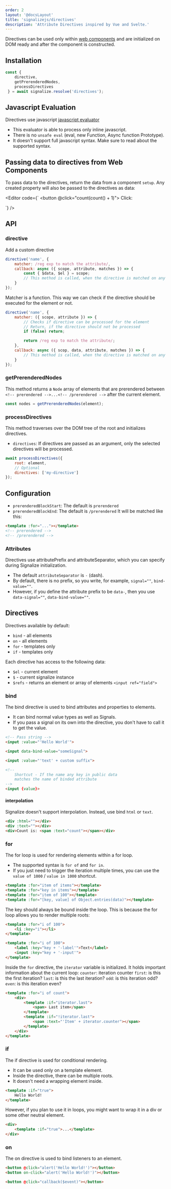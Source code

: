```yaml
---
order: 2
layout: '@docsLayout'
title: 'signalizejs/directives'
description: 'Attribute Directives inspired by Vue and Svelte.'
---
```



Directives can be used only within [web components](/docs/modules/component) and are initialized on DOM ready and after the component is constructed.

## Installation
<ImportMapDependencies module="directives" />

```js
const {
	directive,
	getPrerenderedNodes,
	processDirectives
 } = await signalize.resolve('directives');
```

## Javascript Evaluation
Directives use javascript [javascript evaluator](/docs/modules/evaluator)

- This evaluator is able to process only inline javascript.
- There is no `unsafe eval` (eval, new Function, Async function Prototype).
- It doesn't support full javascript syntax. Make sure to read about the supported syntax.

## Passing data to directives from Web Components
To pass data to the directives, return the data from a component `setup`. Any created property will also be passed to the directives as data:

<Editor code={`
<my-component>
	<button @click="count(count() + 1)">
		Click:  <span :html="count"></span>
	</button>
</my-component>

<script type="importmap">${createImportMapJson(['component', 'directives'])}</script>

<script type="module">

	const { resolve } = new Signalize();
	const { component, signal } = await resolve('component', 'directives', 'signal');

	component('my-component', () => {
		const count = signal(0);
		count.watch(() => {
			console.log('change');
		});
		console.log(count);

		return { count }
	});
</script>
`} />

## API
### directive
Add a custom directive
```js
directive('name', {
	matcher: /reg exp to match the attribute/,
	callback: async ({ scope, attribute, matches }) => {
		const { $data, $el } = scope;
		// This method is called, when the directive is matched on any element
	}
});
```
Matcher is a function. This way we can check if the directive should be executed for the element or not.
```js
directive('name', {
	matcher: ({ scope, attribute }) => {
		// Checks if directive can be processed for the element
		// Return, if the directive should not be processed
		if (false) return;

		return /reg exp to match the attribute/;
	},
	callback: async ({ scop, data, attribute, matches }) => {
		// This method is called, when the directive is matched on any element
	}
});
```

### getPrerenderedNodes
This method returns a `Node` array of elements that are prerendered between `<!-- prerendered -->...<!-- /prerendered -->` after the current element.

```js
const nodes = getPrerenderedNodes(element);
```

### processDirectives
This method traverses over the DOM tree of the root and initializes directives.
- `directives`:  If directives are passed as an argument, only the selected directives will be processed.

```js
await processDirectives({
	root: element,
	// Optional
	directives: ['my-directive']
});
```

## Configuration
- `prerenderedBlockStart`: The default is `prerendered`
- `prerenderedBlockEnd`: The default is `/prerendered`
It will be matched like this:
```html
<template :for="..."></template>
<!-- prerendered -->
<!-- /prerendered -->
```

### Attributes
Directives use attributePrefix and attributeSeparator, which you can specify during Signalize initialization.
- The default `attributeSeparator` is `-` (dash).
- By default, there is no prefix, so you write, for example, `signal=""`, `bind-value=""`.
- However, if you define the attribute prefix to be `data-`, then you use `data-signal=""`, `data-bind-value=""`.


## Directives
Directives available by default:
- `bind` - all elements
- `on` - all elements
- `for` - templates only
- `if` - templates only

Each directive has access to the following data:
- `$el` - current element
- `$` - current signalize instance
- `$refs` - returns an element or array of elements `<input ref="field">`

### bind
The bind directive is used to bind attributes and properties to elements.
- It can bind normal value types as well as Signals.
- If you pass a signal on its own into the directive, you don't have to call it to get the value.

```html
<!-- Pass string -->
<input :value="'Hello World'">

<input data-bind-value="someSignal">

<input :value="'text' + custom suffix">

<!--
	Shortcut - If the name any key in public data
	matches the name of binded attribute
-->
<input {value}>
```

#### interpolation
Signalize doesn't support interpolation. Instead, use bind `html` or `text`.

```html
<div :html=""></div>
<div :text=""></div>
<div>Count is: <span :text="count"></span></div>
```

### for
The for loop is used for rendering elements within a for loop.
- The supported syntax is `for of` and `for in`.
- If you just need to trigger the iteration multiple times, you can use the `value of 1000` / `value in 1000` shortcut.

```html
<template :for="item of items"></template>
<template :for="key in items"></template>
<template :for="item of 100"></template>
<template :for="[key, value] of Object.entries(data)"></template>
```

The key should always be bound inside the loop. This is because the for loop allows you to render multiple roots:

```html
<template :for="i of 100">
	<li :key="i"></li>
</template>

<template :for="i of 100">
	<label :key="key + '-label'">Text</label>
	<input :key="key + '-input'">
</template>
```

Inside the `for` directive, the `iterator` variable is initialized. It holds important information about the current loop:
`counter`: iteration counter
`first`: is this the first iteration?
`last`: is this the last iteration?
`odd`: is this iteration odd?
`even`: is this iteration even?

```html
<template :for="i of count">
	<div>
		<template :if="iterator.last">
			<span> Last item</span>
		</template>
		<template :if="!iterator.last">
			<span :text="'Item' + iterator.counter"></span>
		</template>
	</div>
</template>
```

### if
The if directive is used for conditional rendering.
- It can be used only on a template element.
- Inside the directive, there can be multiple roots.
- It doesn't need a wrapping element inside.

```html
<template :if="true">
	Hello World!
</template>
```

However, if you plan to use it in loops, you might want to wrap it in a div or some other neutral element.
```html
<div>
	<template :if="true">...</template>
</div>
```

### on
The on directive is used to bind listeners to an element.

```html
<button @click="alert('Hello World!')"></button>
<button on-click="alert('Hello World!')"></button>

<button @click="callback($event)"></button>
```
